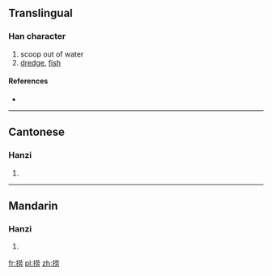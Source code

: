 {{also|撈}}
==Translingual==

===Han character===
{{Han char|rn=64|rad=手|as=07|sn=10|four=|canj=手廿月尸 (QTBS)}}

# scoop out of water
# [[dredge]], [[fish]]

====References====
* {{Han ref|kx=0434.241|hdz=31878.010|uh=635E|ud=25438}}

----

==Cantonese==

===Hanzi===
{{yue-hanzi|jyut=|y=laau4, lou4|tra=撈}}

# {{defn|Cantonese|sort=手07}}

----

==Mandarin==

===Hanzi===
{{cmn-hanzi|tra=撈|pin=[[lāo]] ([[lao1]])|wg=lao<sup>1</sup>}}

# {{defn|Mandarin|sort=手07}}

[[fr:捞]]
[[pl:捞]]
[[zh:捞]]